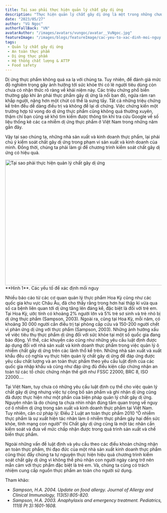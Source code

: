 ```yaml
---
title: Tại sao phải thực hiện quản lý chất gây dị ứng
description: "Thực hiện quản lý chất gây dị ứng là một trong những chương trình bắt buộc để tối ưu hiệu quả của hệ thống quản lý an toàn thực phẩm. Đồng thời, những nhà kinh doanh sản xuất thực phẩm cũng có trách nhiệm cung cấp nguồn thực phẩm an toàn cho người sử dụng."
date: "2023/05/27"
author: "Vũ Ngọc" 
authorFallBack: "VN"
avatarAuthor: "/images/avatars/vungoc/avatar__VuNgoc.jpg"
featureImage: "/images/blogs/featureImage/cac-yeu-to-xac-dinh-moi-nguy.jpg"
tags:  
 - Quản lý chất gây dị ứng 
 - An toàn thực phẩm 
 - Dị ứng thực phẩm 
 - Hệ thống chất lượng & ATTP  
 - Food safety 
---
```


Dị ứng thực phẩm không quá xa lạ với chúng ta. Tuy nhiên, để đánh giá mức độ nghiêm trọng gây ảnh hưởng tới sức khỏe thì có lẽ người tiêu dùng còn chưa có nhận thức rõ ràng về khái niệm này. Các triệu chứng phổ biến thường gặp khi ăn phải thực phẩm gây dị ứng là nổi ban đỏ, ngứa râm ran khắp người, nặng hơn một chút có thể là sưng tấy. Tất cả những triệu chứng kể trên đều dễ dàng điều trị và không để lại di chứng. Việc chứng kiến một trường hợp tử vong do dị ứng thực phẩm cũng không quá thường xuyên, thậm chí bạn cũng sẽ khó tìm kiếm được thông tin khi tra cứu Google về số liệu thống kê các ca nhiễm dị ứng thực phẩm ở Việt Nam trong những năm gần đây. 

Vậy tại sao chúng ta, những nhà sản xuất và kinh doanh thực phẩm, lại phải chú ý kiểm soát chất gây dị ứng trong phạm vi sản xuất và kinh doanh của mình. Đồng thời, chúng ta phải làm gì để chương trình kiểm soát chất gây dị ứng có hiệu quả. 

<DivCenter>
<Image src="/images/blogs/featureImage/cac-yeu-to-xac-dinh-moi-nguy.jpg" width="1100" height="404" alt="Tại sao phải thực hiện quản lý chất gây dị ứng" className="rounded-lg !mb-0"/>
</DivCenter>

<DivCenter>
**Hình 1**. Các yếu tố để xác định mối nguy 
</DivCenter>

Nhiều báo cáo từ các cơ quan quản lý thực phẩm Hoa Kỳ cũng như các quốc gia khu vực Châu Âu, đã cho thấy rằng trong hơn hai thập kỉ vừa qua số ca bệnh liên quan tới dị ứng tăng lên đáng kể, đặc biệt là đối với trẻ em. Tại Hoa Kỳ, ước tính có khoảng 2% người lớn và 5% trẻ sơ sinh và trẻ nhỏ bị dị ứng thực phẩm (Sampson, 2003). Ngoài ra, cũng tại Hoa Kỳ, mỗi năm, có khoảng 30 000 người cần điều trị tại phòng cấp cứu và 150-200 người chết vì phản ứng dị ứng với thực phẩm (Sampson, 2003). Những ảnh hưởng xấu về việc tiêu thụ thực phẩm dị ứng đối với sức khỏe tại một số quốc gia đang báo động. Vì thế, các khuyến cáo cũng như những yêu cầu luật định được áp dụng đối với nhà sản xuất và kinh doanh thực phẩm trong việc quản lý ô nhiễm chất gây dị ứng trên các lãnh thổ kể trên. Những nhà sản xuất và xuất khẩu đều có nghĩa vụ thực hiện quản lý chất gây dị ứng để đáp ứng được yêu cầu chất lượng và an toàn thực phẩm theo yêu cầu luật định của các quốc gia nhập khẩu và cũng như đáp ứng đủ điều kiện cấp chứng nhận an toàn từ các tổ chức chứng nhận thế giới như FSSC 22000, BRC 8, ISO 22000….  

Tại Việt Nam, tuy chưa có những yêu cầu luật định cụ thể cho việc quản lý chất gây dị ứng nhưng việc tự công bố sản phẩm và ghi nhãn dị ứng cũng đã được thực hiện như một phần của biện pháp quản lý chất gây dị ứng. Nguyên nhân là do chúng ta chưa nhìn nhận đúng tầm quan trọng về nguy cơ ô nhiễm dị ứng trong sản xuất và kinh doanh thực phẩm tại Việt Nam. Tuy nhiên, căn cứ pháp lý: Điều 2 Luật an toàn thực phẩm 2010 “Ô nhiễm thực phẩm là sự xuất hiện tác nhân làm ô nhiễm thực phẩm gây hại đến sức khỏe, tính mạng con người” thì Chất gây dị ứng cũng là một tác nhân cần kiểm soát và đưa về mức chấp nhận được trong quá trình sản xuất và chế biến thực phẩm.  

Ngoài những vấn đề luật định và yêu cầu theo các điều khoản chứng nhận an toàn thực phẩm, thì đạo đức của một nhà sản xuất kinh doanh thực phẩm cũng thúc đẩy chúng ta tự nguyện thực hiện hiệu quả chương trình kiểm soát chất gây dị ứng vì không thể phủ nhận con người ngày càng trở nên mẫn cảm với thực phẩm đặc biệt là trẻ em. Và, chúng ta cũng có trách nhiệm cung cấp nguồn thực phẩm an toàn cho người sử dụng.  

Tham khảo: 
- *Sampson, H.A. 2004. Update on food allergy. Journal of Allergy and Clinical Immunology, 113(5):805-820.* 
- *Sampson, H.A. 2003. Anaphylaxis and emergency treatment. Pediatrics, 111(6 Pt 3):1601-1608.* 